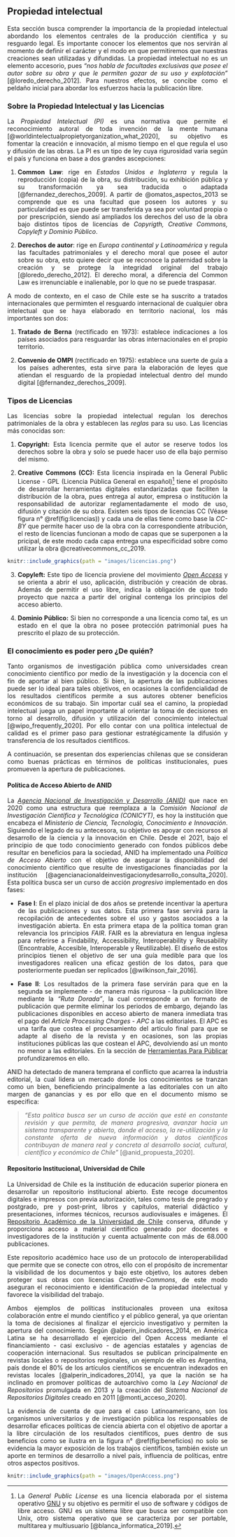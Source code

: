 ## Propiedad intelectual {#propiedad}

<div style="text-align: justify"> Esta sección busca comprender la importancia de la propiedad intelectual abordando los elementos centrales de la producción científica y su resguardo legal. Es importante conocer los elementos que nos servirán al momento de definir el carácter y el modo en que permitiremos que nuestras creaciones sean utilizadas y difundidas. La propiedad intelectual no es un elemento accesorio, pues *"nos habla de facultades exclusivas que posee el autor sobre su obra y que le permiten gozar de su uso y explotación"* [@loredo_derecho_2012]. Para nuestros efectos, se concibe como el peldaño inicial para abordar los esfuerzos hacia la publicación libre.<div/>

### Sobre la Propiedad Intelectual y las Licencias 

<div style="text-align: justify"> La *Propiedad Intelectual (PI)* es una normativa que permite el reconocimiento autoral de toda invención de la mente humana [@worldintelectualpropietyorganization_what_2020], su objetivo es fomentar la creación e innovación, al mismo tiempo en el que regula el uso y difusión de las obras. La PI es un tipo de ley cuya rigurosidad varia según el país y funciona en base a dos grandes ascepciones:

1.  **Common Law**: rige en *Estados Unidos e Inglaterra* y regula la reproducción (copia) de la obra, su distribución, su exhibición pública y su transformación ya sea traducida o adaptada [@fernandez_derechos_2009]. A partir de @omatos_aspectos_2013 se comprende que es una facultad que poseen los autores y su particularidad es que puede ser transferida ya sea por voluntad propia o por prescripción, siendo así ampliados los derechos del uso de la obra bajo distintos tipos de licencias de *Copyrigth, Creative Commons, Copyleft y Dominio Público*.

2.  **Derechos de autor**: rige en *Europa continental y Latinoamérica* y regula las facultades patrimoniales y el derecho moral que posee el autor sobre su obra, esto quiere decir que se reconoce la paternidad sobre la creación y se protege la integridad original del trabajo [@loredo_derecho_2012]. El derecho moral, a diferencia del Common Law es irrenunciable e inalienable, por lo que no se puede traspasar.

A modo de contexto, en el caso de Chile este se ha suscrito a tratados internacionales que permimten el resguardo internacional de cualquier obra intelectual que se haya elaborado en territorio nacional, los más importantes son dos:

1.  **Tratado de Berna** (rectificado en 1973): establece indicaciones a los países asociados para resguardar las obras internacionales en el propio territorio. 

2.  **Convenio de OMPI** (rectificado en 1975): establece una suerte de guía a los países adherentes, esta sirve para la elaboración de leyes que atiendan el resguardo de la propiedad intelectual dentro del mundo digital [@fernandez_derechos_2009].<div/>

### Tipos de Licencias

<div style="text-align: justify"> Las licencias sobre la propiedad intelectual regulan los derechos patrimoniales de la obra y establecen las *reglas* para su uso. Las licencias más conocidas son:

1.  **Copyright:** Esta licencia permite que el autor se reserve todos los derechos sobre la obra y solo se puede hacer uso de ella bajo permiso del mismo.

2.  **Creative Commons (CC):** Esta licencia inspirada en la General Public License - GPL (Licencia Pública General en español)[^1] tiene el propósito de desarrollar herramientas digitales estandarizadas que faciliten la distribución de la obra, pues entrega al autor, empresa o institución la responsabilidad de autorizar reglamentadamente el modo de uso, difusión y citación de su obra. Existen seis tipos de licencias CC (Véase figura n° \@ref(fig:licencias)) y cada una de ellas tiene como base la *CC-BY* que permite hacer uso de la obra con la correspondiente atribución, el resto de licencias funcionan a modo de capas que se superponen a la pricipal, de este modo cada capa entrega una especificidad sobre como utilizar la obra @creativecommons_cc_2019.

```r
knitr::include_graphics(path = "images/licencias.png")
```

3.  **Copyleft:** Este tipo de licencia proviene del movimiento [*Open Access*](https://open-access.net/en/information-on-open-access/history-of-the-open-access-movement){target="_blank"} y se orienta a abrir el uso, aplicación, distribución y creación de obras. Además de permitir el uso libre, indica la obligación de que todo proyecto que nazca a partir del original contenga los principios del acceso abierto.

4.  **Dominio Público:** Si bien no corresponde a una licencia como tal, es un estado en el que la obra no posee protección patrimonial pues ha prescrito el plazo de su protección.<div/>

### El conocimiento es poder pero ¿De quién?

<div style="text-align: justify"> Tanto organismos de investigación pública como universidades crean conocimiento científico por medio de la investigación y la docencia con el fin de aportar al bien público. Si bien, la apertura de las publicaciones puede ser lo ideal para tales objetivos, en ocasiones la confidencialidad de los resultados científicos permite a sus autores obtener beneficios económicos de su trabajo. Sin importar cuál sea el camino, la propiedad intelectual juega un papel importante al orientar la toma de decisiones en torno al desarrollo, difusión y utilización del conocimiento intelectual [@wipo_frequently_2020]. Por ello contar con una política intelectual de calidad es el primer paso para gestionar estratégicamente la difusión y transferencia de los resultados científicos.

A continuación, se presentan dos experiencias chilenas que se consideran como buenas prácticas en términos de políticas institucionales, pues promueven la apertura de publicaciones.

#### **Política de Acceso Abierto de ANID** {-}

La [*Agencia Nacional de Investigación y Desarrollo (ANID)*](https://www.anid.cl/){target="_blank"} que nace en 2020 como una estructura que reemplaza a la *Comisión Nacional de Investigación Científica y Tecnológica (CONICYT)*, es hoy la institución que encabeza el *Ministerio de Ciencia, Tecnología, Conocimiento e Innovación*. Siguiendo el legado de su antecesora, su objetivo es apoyar con recursos al desarrollo de la ciencia y la innovación en Chile. Desde el 2021, bajo el principio de que todo conocimiento generado con fondos públicos debe resultar en beneficios para la sociedad, ANID ha implementado una *Política de Acceso Abierto* con el objetivo de asegurar la disponibilidad del conocimiento científico que resulte de investigaciones financiadas por la institución [@agencianacionaldeinvestigacionydesarrollo_consulta_2020]. Esta política busca ser un curso de acción *progresivo* implementado en dos fases: 

*  **Fase I**: En el plazo inicial de dos años se pretende incentivar la apertura de las publicaciones y sus datos. Esta primera fase servirá para la recopilación de antecedentes sobre el uso y gastos asociados a la investigación abierta. En esta primera etapa de la política toman gran relevancia los principios *FAIR*. FAIR es la abreviatura en lengua inglesa para referirse a Findability, Accessibility, Interoperability y Reusability (Encontrable, Accesible, Interoperable y Reutilizable). El diseño de estos principios tienen el objetivo de ser una guía medible para que los investigadores realicen una eficaz gestión de los datos, para que posteriormente puedan ser replicados [@wilkinson_fair_2016].

*  **Fase II**: Los resultados de la primera fase servirán para que en la segunda se implemente - de manera más rigurosa - la publicación libre mediante la *"Ruta Dorada"*, la cual corresponde a un formato de publicación que permite eliminar los periodos de embargo, dejando las publicaciones disponibles en acceso abierto de manera inmediata tras el pago del *Article Processing Charges - APC* a las editoriales. El APC es una tarifa que costea el procesamiento del artículo final para que se adapte al diseño de la revista y en ocasiones, son las propias instituciones públicas las que costean el APC, devolviendo así un monto no menor a las editoriales. En la sección de [Herramientas Para Públicar](https://lisa-coes.github.io/open-access/herramientas-para-publicar.html) profundizaremos en ello.

ANID  ha detectado de manera temprana el conflicto que acarrea la industria editorial, la cual lidera un mercado donde los conocimientos se tranzan como un bien, beneficiendo principalmente a las editoriales con un alto margen de ganancias y es por ello que en el documento mismo se especifica: 

> *"Esta política busca ser un curso de acción que esté en constante revisión y que permita, de manera progresiva, avanzar hacia un sistema transparente y abierto, donde el acceso, la re-utilización y la constante oferta de nueva información y datos científicos contribuyan de manera real y concreta al desarrollo social, cultural, científico y económico de Chile"* [@anid_propuesta_2020].

#### **Repositorio Institucional, Universidad de Chile** {-}

La Universidad de Chile es la institución de educación superior pionera en desarrollar un repositorio institucional abierto. Este recoge documentos digitales e impresos con previa autorización, tales como tesis de pregrado y postgrado, pre y post-print, libros y capítulos, material didáctico y presentaciones, informes técnicos, recursos audiovisuales e imágenes. El [Repositorio Académico de la Universidad de Chile](http://repositorio.uchile.cl/){target="_blank"} conserva, difunde y proporciona acceso a material científico generado por docentes e investigadores de la institución y cuenta actualmente con más de 68.000 publicaciones.

Este repositorio académico hace uso de un protocolo de interoperabilidad que permite que se conecte con otros, ello con el propósito de incrementar la visibilidad de los documentos y bajo este objetivo, los autores deben proteger sus obras con licencias *Creative-Commons*, de este modo aseguran el reconocimiento e identificación de la propiedad intelectual y favorece la visibilidad del trabajo.

Ambos ejemplos de políticas institucionales proveen una exitosa colaboración entre el mundo científico y el público general, ya que orientan la toma de decisiones al finalizar el ejercicio investigativo y permiten la apertura del conocimiento. Según @alperin_indicadores_2014, en América Latina se ha desarrollado el ejercicio del Open Access mediante el financiamiento - casi exclusivo - de agencias estatales y agencias de cooperación internacional. Sus resultados se publican principalmente en revistas locales o repositorios regionales, un ejemplo de ello es Argentina, país donde el 80% de los artículos científicos se encuentran indexados en revistas locales [@alperin_indicadores_2014], ya que la nación se ha inclinado en promover políticas de autoarchivo como la *Ley Nacional de Repositorios* promulgada en 2013 y la creación del *Sistema Nacional de Repositorios Digitales* creado en 2011 [@monti_acceso_2020]. 

La evidencia de cuenta de que para el caso Latinoamericano, son los organismos universitarios y de investigación pública los responsables de desarrollar eficaces políticas de ciencia abierta con el objetivo de aportar a la libre circulación de los resultados científicos, pues dentro de sus beneficios como se ilustra en la figura n° \@ref(fig:beneficios) no solo se evidencia la mayor exposición de los trabajos científicos, también existe un aporte en terminos de desarrollo a nivel país, influencia de políticas, entre otros aspectos positivos.<div/>

```r
knitr::include_graphics(path = "images/OpenAccess.png")
```
[^1]: La *General Public License* es una licencia elaborada por el sistema operativo [GNU](https://www.gnu.org/licenses/){target="_blank"} y su objetivo es permitir el uso de software y códigos de libre acceso. GNU es un sistema libre que busca ser compatible con Unix, otro sistema operativo que se caracteriza por ser portable, multitarea y multiusuario [@blanca_informatica_2019].
